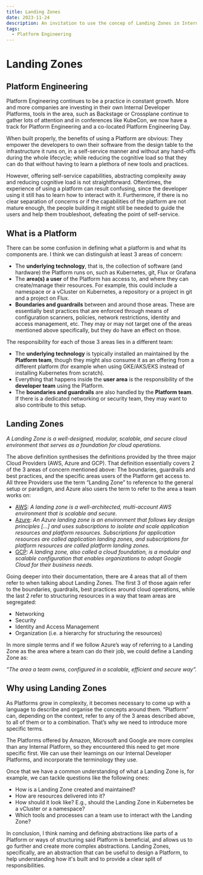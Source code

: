 ```yaml
---
title: Landing Zones
date: 2023-11-24
description: An invitation to use the concep of Landing Zones in Internal Platforms
tags:
  - Platform Engineering
---
```

# Landing Zones

## Platform Engineering

Platform Engineering continues to be a practice in constant growth. More and more companies are investing in their own Internal Developer Platforms, tools in the area, such as Backstage or Crossplane continue to gather lots of attention and in conferences like KubeCon, we now have a track for Platform Engineering and a co-located Platform Engineering Day. 

When built properly, the benefits of using a Platform are obvious: They empower the developers to own their software from the design table to the infrastructure it runs on, in a self-service manner and without any hand-offs during the whole lifecycle; while reducing the cognitive load so that they can do that without having to learn a plethora of new tools and practices.

However, offering self-service capabilities, abstracting complexity away and reducing cognitive load is not straightforward. Oftentimes, the experience of using a platform can result confusing, since the developer using it still has to learn how to interact with it. Furthermore, if there is no clear separation of concerns or if the capabilities of the platform are not mature enough, the people building it might still be needed to guide the users and help them troubleshoot, defeating the point of self-service.

## What is a Platform

There can be some confusion in defining what a platform is and what its components are. I think we can distinguish at least 3 areas of concern:
- The **underlying technology**, that is, the collection of software (and hardware) the Platform runs on, such as Kubernetes, git, Flux or Grafana
- The **area(s) a user** of the Platform has access to, and where they can create/manage their resources. For example, this could include a namespace or a vCluster on Kubernetes, a repository or a project in git and a project on Flux.
- **Boundaries and guardrails** between and around those areas. These are essentially best practices that are enforced through means of configuration  scanners, policies, network restrictions, identity and access management, etc. They may or may not target one of the areas mentioned above specifically, but they do have an effect on those.

The responsibility for each of those 3 areas lies in a different team:
- The **underlying technology** is typically installed an maintained by the **Platform team**, though they might also consume it as an offering from a different platform (for example when using GKE/AKS/EKS instead of installing Kubernetes from scratch).
- Everything that happens inside the **user area** is the responsibility of the **developer team** using the Platform. 
- The **boundaries and guardrails** are also handled by the **Platform team**. If there is a dedicated networking or security team, they may want to also contribute to this setup.

## Landing Zones
*A Landing Zone is a well-designed, modular, scalable, and secure cloud environment that serves as a foundation for cloud operations.*

The above definition synthesises the definitions provided by the three major Cloud Providers (AWS, Azure and GCP). That definition essentially covers 2 of the 3 areas of concern mentioned above: The boundaries, guardrails and best practices, and the specific areas users of the Platform get access to.
All three Providers use the term “Landing Zone” to reference to the general setup or paradigm, and Azure also users the term to refer to the area a team works on:

- [AWS](https://docs.aws.amazon.com/prescriptive-guidance/latest/migration-aws-environment/understanding-landing-zones.html): *A landing zone is a well-architected, multi-account AWS environment that is scalable and secure.*
- [Azure](https://learn.microsoft.com/en-us/azure/cloud-adoption-framework/ready/landing-zone/): *An Azure landing zone is an environment that follows key design principles […] and uses subscriptions to isolate and scale application resources and platform resources. Subscriptions for application resources are called application landing zones, and subscriptions for platform resources are called platform landing zones.*
- [GCP](https://cloud.google.com/architecture/landing-zones): *A landing zone, also called a cloud foundation, is a modular and scalable configuration that enables organizations to adopt Google Cloud for their business needs.*

Going deeper into their documentation, there are 4 areas that all of them refer to when talking about Landing Zones. The first 3 of those again refer to the boundaries, guardrails, best practices around cloud operations, while the last 2 refer to structuring resources in a way that team areas are segregated:
- Networking
- Security
- Identity and Access Management
- Organization (i.e. a hierarchy for structuring the resources)


In more simple terms and if we follow Azure’s way of referring to a Landing Zone as the area where a team can do their job, we could define a Landing Zone as:

*“The area a team owns, configured in a scalable, efficient and secure way”.*

## Why using Landing Zones
As Platforms grow in complexity, it becomes necessary to come up with a language to describe and organise the concepts around them. “Platform” can, depending on the context, refer to any of the 3 areas described above, to all of them or to a combination. That’s why we need to introduce more specific terms.

The Platforms offered by Amazon, Microsoft and Google are more complex than any Internal Platform, so they encountered this need to get more specific first. We can use their learnings on our Internal Developer Platforms, and incorporate the terminology they use.

Once that we have a common understanding of what a Landing Zone is, for example, we can tackle questions like the following ones:

- How is a Landing Zone created and maintained?
- How are resources delivered into it?
- How should it look like? E.g., should the Landing Zone in Kubernetes be a vCluster or a namespace?
- Which tools and processes can a team use to interact with the Landing Zone?

In conclusion, I think naming and defining abstractions like parts of a Platform or ways of structuring said Platform is beneficial, and allows us to go further and create more complex abstractions. Landing Zones, specifically, are an abstraction that can be useful to design a Platform, to help understanding how it's built and to provide a clear split of responsibilities.
